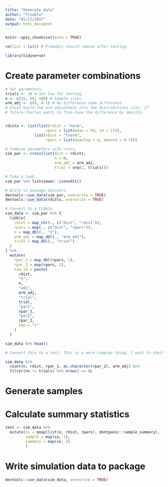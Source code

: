 ```yaml
---
title: "Generate data"
author: "Trouble"
date: "01/12/2017"
output: html_document
---
```


```r
knitr::opts_chunk$set(echo = TRUE)

rm(list = ls()) # Probably should remove after testing.

library(tidyverse)

```

# Create parameter combinations

```r
# Set parameters.
trials <- 10 # Set low for testing.
n <- c(15, 60, 100) # Sample sizes.
arm_adj <- c(0, 0.1) # No difference some difference.
# Could build the arm adjustment into the distributions list, if
# future Charles wants to fine-tune the difference by density.


rdists <- list(list(rdist = "norm",
                  rpars = list(mean = 50, sd = 17)),
             list(rdist = "lnorm",
                  rpars = list(meanlog = 4, meansd = 0.3)))

# Combine parameters with cross.
sim_par <- cross(list(dist = rdists,
                      n = n,
                      arm_adj = arm_adj,
                      trial = seq(1, trials)))

# Take a look.
sim_par %>% listviewer::jsonedit()

# Write to package datasets.
devtools::use_data(sim_par, overwrite = TRUE)
devtools::use_data(rdists, overwrite = TRUE)
```

```r
# Convert to a tibble.
sim_data <- sim_par %>% {
  tibble(
    rdist = map_chr(., c("dist", "rdist")),
    rpars = map(., c("dist", "rpars")),
    n = map_dbl(., "n"),
    arm_adj = map_dbl(., "arm_adj"),
    trial = map_dbl(., "trial")
  )
} %>% 
  mutate(
    rpar_1 = map_dbl(rpars, 1),
    rpar_2 = map(rpars, 2),
    sim_id = paste(
      rdist,
      "n",
      n,
      "adj",
      arm_adj,
      "trial",
      trial,
      "par1",
      rpar_1,
      "par2",
      rpar_2,
      sep = "|"
    )
  )

sim_data %>% head()
```

```r
# Convert this to a test. This is a more complex thing. I want to check that the the grouped tally is the same as the product of the cardinalities of simulation parameters.

sim_data %>% 
  count(n, rdist, rpar_1, as.character(rpar_2), arm_adj) %>% 
  filter(nn != trials) %>% nrow() == 0L
```

# Generate samples

# Calculate summary statistics

```r
test <- sim_data %>% 
  mutate(ss = pmap(list(n, rdist, rpars), dontpanic::sample_summary),
         sample = map(ss, 1),
         summary = map(ss, 2)
         )

```


# Write simulation data to package

```r
devtools::use_data(sim_data, overwrite = TRUE)
```

